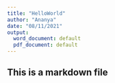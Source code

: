 ```yaml
---
title: "HelloWorld"
author: "Ananya"
date: "08/11/2021"
output:
  word_document: default
  pdf_document: default
---
```


## This is a markdown file

